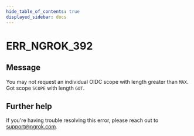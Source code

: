 ```yaml
---
hide_table_of_contents: true
displayed_sidebar: docs
---
```



# ERR_NGROK_392

## Message

You may not request an individual OIDC scope with length greater than `MAX`. Got scope `SCOPE` with length `GOT`.

<ErrorDetails error="err_ngrok_392" />

## Further help

If you're having trouble resolving this error, please reach out to [support@ngrok.com](mailto:support@ngrok.com?subject=Help%20with%20ERR_NGROK_392).
